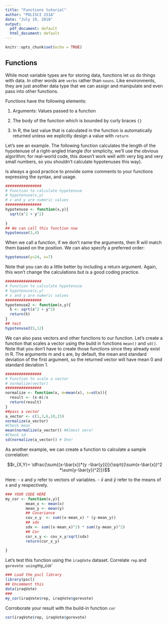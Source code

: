 ---
title: "Functions tutorial"
author: "POLISCI 251A"
date: "July 19, 2018"
output:
  pdf_document: default
  html_document: default
---

```{r setup, include=FALSE}
knitr::opts_chunk$set(echo = TRUE)
```

## Functions

While most variable types are for storing data, functions let us do things with data. In other words are `verbs` rather than `nouns`. Like environments, they are just another data type that we can assign and manipulate and even pass into other functions. 

Functions have the following elements:

1. Arguments: Values passed to a function

2. The body of the function which is bounded by curly braces `{}`

3. In R, the last value that is calculated in the function is automatically returned unless we explicitly design a value with `return` 

Let's see an example. The following function calculates the length of the hypotenuse of a right-angled triangle (for simplicity, we'll use the obvious algorithm; for real-world code, this doesn't work well with very big and very small numbers, so you shouldn't calculate hypotenuses this way).

Is always a good practice to provide some comments to your functions expressing the syntax, and usage.

```{r cars}
################
# Function to calculate hypotenuse
# hypotenuse(x,y)
# x and y are numeric values
################
hypotenuse <- function(x,y){
  sqrt(x^2 + y^2)
  
}
## We can call this function now
hypotenuse(3,4)


```

When we call a function, if we don't name the arguments, then R will match them based on the position. We can also specify a preferred order:

```{r}
hypotenuse(y=24, x=7)
```

Note that you can do a little better by including a return argument. Again, this won't change the calculations but is a good coding practice. 

```{r}
################
# Function to calculate hypotenuse
# hypotenuse(x,y)
# x and y are numeric values
################
hypotenuse2 <- function(x,y){
  h <- sqrt(x^2 + y^2)
  return(h)
}
## test
hypotenuse2(5,12)
```

We can also pass vectors and other functions to our function. Let's create a function that scales a vector using the build in functions `mean()` and `sd()`. Note that you don't have to create those functions since they already exist in R. The arguments m and s are, by default, the mean and standard deviation of the first argument, so the returned vector will have mean 0 and standard deviation 1. 

```{r pressure, echo=FALSE}
################
# Function to scale a vector
# normalize(vector)
################
normalize <- function(x, m=mean(x), s=sd(x)){
  result <- (x-m)/s
  return(result)
}
##pass a vector
a_vector <- c(1,3,6,10,15)
normalize(a_vector)
#Check mean
mean(normalize(a_vector)) #Almost zero!
#Check sd
sd(normalize(a_vector)) # One!
```


As another example, we can create a function to calculate a sample correlation:

$$r_{X,Y}= \dfrac{\sum{(x-\bar{x})*(y -\bar{y})}}{\sqrt{(\sum(x-\bar{x})^2 *\sum(y-\bar{y})^2)}}$$

Here:
- x and y refer to vectors of variables. 
- $\bar{x}$ and $\bar{y}$ refer to the means of x and y respectively.


```{r}
### YOUR CODE HERE
my_cor <- function(x,y){
         mean_x <- mean(x)
         mean_y <- mean(y)
         ## Covariance
         cov_x_y  <- sum((x-mean_x) * (y-mean_y))
         ## sdx
         sdx <- sum((x-mean_x)^2) * sum((y-mean_y)^2)
         ## Cor
         cor_x_y <- cov_x_y/sqrt(sdx)
         return(cor_x_y)
         
}
```

Let's test this function using the `iraqVote` dataset. Correlate `rep` and `gorevote using `my_cor`

```{r}
### Load the pscl library
library(pscl)
## Uncomment this
data(iraqVote)
###
my_cor(iraqVote$rep, iraqVote$gorevote)
```

Corroborate your result with the build-in function `cor`

```{r}
cor(iraqVote$rep, iraqVote$gorevote)
```


